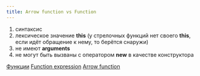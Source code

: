 ```yaml
---
title: Arrow function vs Function
---
```


1. синтаксис
1. лексическое значение **this** (у стрелочных функций нет своего **this**, если идёт обращение к нему, то берётся снаружи)
1. не имеют **arguments**
1. не могут быть вызваны с оператором **new** в качестве конструктора

[Функции](https://learn.javascript.ru/function-basics)
[Function expression](https://learn.javascript.ru/function-expressions)
[Arrow function](https://learn.javascript.ru/arrow-functions-basics)
